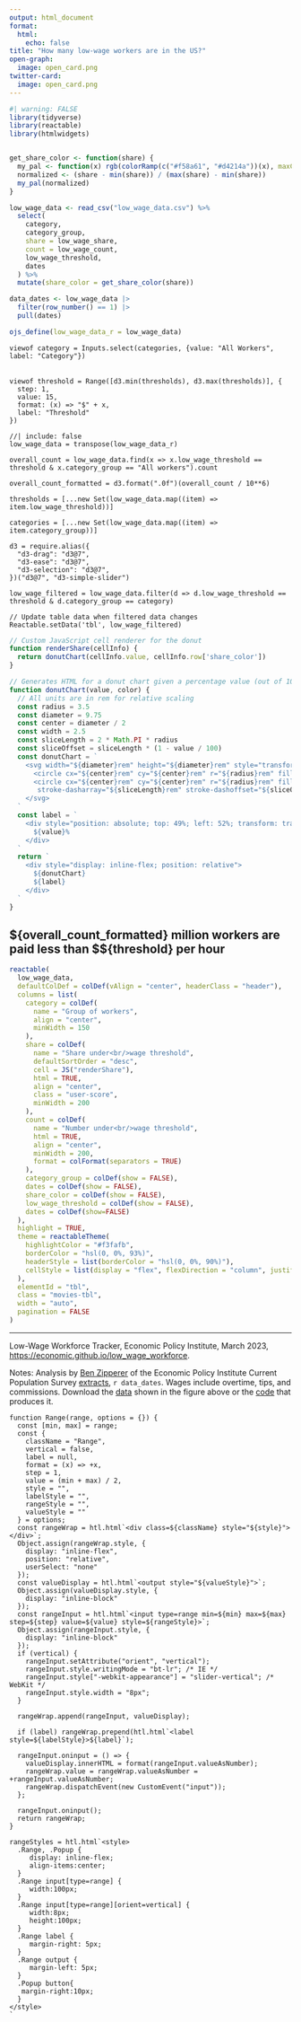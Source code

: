 ```yaml
---
output: html_document
format:
  html:
    echo: false
title: "How many low-wage workers are in the US?"
open-graph:
  image: open_card.png
twitter-card:
  image: open_card.png
---
```


```r
#| warning: FALSE
library(tidyverse)
library(reactable)
library(htmlwidgets)


get_share_color <- function(share) {
  my_pal <- function(x) rgb(colorRamp(c("#f58a61", "#d4214a"))(x), maxColorValue = 255)
  normalized <- (share - min(share)) / (max(share) - min(share))
  my_pal(normalized)
}

low_wage_data <- read_csv("low_wage_data.csv") %>% 
  select(
    category, 
    category_group, 
    share = low_wage_share, 
    count = low_wage_count,
    low_wage_threshold,
    dates
  ) %>% 
  mutate(share_color = get_share_color(share))

data_dates <- low_wage_data |> 
  filter(row_number() == 1) |> 
  pull(dates)

ojs_define(low_wage_data_r = low_wage_data)
```



::: {.grid}

::: {.g-col-12 .g-col-md-6}
```ojs
viewof category = Inputs.select(categories, {value: "All Workers", label: "Category"})
```
:::

::: {.g-col-12 .g-col-md-6 style="padding-top:0.2em"}
```ojs
viewof threshold = Range([d3.min(thresholds), d3.max(thresholds)], {
  step: 1,
  value: 15,
  format: (x) => "$" + x,
  label: "Threshold"
})
```
:::

:::

```ojs
//| include: false
low_wage_data = transpose(low_wage_data_r)

overall_count = low_wage_data.find(x => x.low_wage_threshold == threshold & x.category_group == "All workers").count

overall_count_formatted = d3.format(".0f")(overall_count / 10**6)

thresholds = [...new Set(low_wage_data.map((item) => item.low_wage_threshold))]

categories = [...new Set(low_wage_data.map((item) => item.category_group))]

d3 = require.alias({
  "d3-drag": "d3@7",
  "d3-ease": "d3@7",
  "d3-selection": "d3@7",
})("d3@7", "d3-simple-slider")

low_wage_filtered = low_wage_data.filter(d => d.low_wage_threshold == threshold & d.category_group == category)

// Update table data when filtered data changes
Reactable.setData('tbl', low_wage_filtered)
```

```js
// Custom JavaScript cell renderer for the donut
function renderShare(cellInfo) {
  return donutChart(cellInfo.value, cellInfo.row['share_color'])
}

// Generates HTML for a donut chart given a percentage value (out of 100) and color
function donutChart(value, color) {
  // All units are in rem for relative scaling
  const radius = 3.5
  const diameter = 9.75
  const center = diameter / 2
  const width = 2.5
  const sliceLength = 2 * Math.PI * radius
  const sliceOffset = sliceLength * (1 - value / 100)
  const donutChart = `
    <svg width="${diameter}rem" height="${diameter}rem" style="transform: rotate(-90deg)" focusable="false">
      <circle cx="${center}rem" cy="${center}rem" r="${radius}rem" fill="none" stroke-width="${width}rem" stroke="rgba(0,0,0,0.1)"></circle>
      <circle cx="${center}rem" cy="${center}rem" r="${radius}rem" fill="none" stroke-width="${width}rem" stroke="${color}"
       stroke-dasharray="${sliceLength}rem" stroke-dashoffset="${sliceOffset}rem"></circle>
    </svg>
  `
  const label = `
    <div style="position: absolute; top: 49%; left: 52%; transform: translate(-50%, -50%)">
      ${value}%
    </div>
  `
  return `
    <div style="display: inline-flex; position: relative">
      ${donutChart}
      ${label}
    </div>
  `
}
```

## \${overall_count_formatted} million workers are paid less than \$\${threshold} per hour

```r
reactable(
  low_wage_data,
  defaultColDef = colDef(vAlign = "center", headerClass = "header"),
  columns = list(
    category = colDef(
      name = "Group of workers",
      align = "center",
      minWidth = 150
    ),
    share = colDef(
      name = "Share under<br/>wage threshold",
      defaultSortOrder = "desc",
      cell = JS("renderShare"),
      html = TRUE,
      align = "center",
      class = "user-score",
      minWidth = 200
    ),
    count = colDef(
      name = "Number under<br/>wage threshold",
      html = TRUE,
      align = "center",
      minWidth = 200,
      format = colFormat(separators = TRUE)
    ),
    category_group = colDef(show = FALSE),
    dates = colDef(show = FALSE),
    share_color = colDef(show = FALSE),
    low_wage_threshold = colDef(show = FALSE),
    dates = colDef(show=FALSE)
  ),
  highlight = TRUE,
  theme = reactableTheme(
    highlightColor = "#f3fafb",
    borderColor = "hsl(0, 0%, 93%)",
    headerStyle = list(borderColor = "hsl(0, 0%, 90%)"),
    cellStyle = list(display = "flex", flexDirection = "column", justifyContent = "center")
  ),
  elementId = "tbl",
  class = "movies-tbl",
  width = "auto",
  pagination = FALSE
)
```

------------------------------------------------------------------------
Low-Wage Workforce Tracker, Economic Policy Institute, March 2023, <https://economic.github.io/low_wage_workforce>.

Notes: Analysis by [Ben Zipperer](https://www.epi.org/people/ben-zipperer/) of the Economic Policy Institute Current Population Survey [extracts](https://microdata.epi.org/), `r data_dates`. Wages include overtime, tips, and commissions. Download the [data](low_wage_data.csv) shown in the figure above or the [code](https://github.com/Economic/low_wage_workforce) that produces it.


```ojs
function Range(range, options = {}) {
  const [min, max] = range;
  const {
    className = "Range",
    vertical = false,
    label = null,
    format = (x) => +x,
    step = 1,
    value = (min + max) / 2,
    style = "",
    labelStyle = "",
    rangeStyle = "",
    valueStyle = ""
  } = options;
  const rangeWrap = htl.html`<div class=${className} style="${style}"></div>`;
  Object.assign(rangeWrap.style, {
    display: "inline-flex",
    position: "relative",
    userSelect: "none"
  });
  const valueDisplay = htl.html`<output style="${valueStyle}">`;
  Object.assign(valueDisplay.style, {
    display: "inline-block"
  });
  const rangeInput = htl.html`<input type=range min=${min} max=${max} step=${step} value=${value} style=${rangeStyle}>`;
  Object.assign(rangeInput.style, {
    display: "inline-block"
  });
  if (vertical) {
    rangeInput.setAttribute("orient", "vertical");
    rangeInput.style.writingMode = "bt-lr"; /* IE */
    rangeInput.style["-webkit-appearance"] = "slider-vertical"; /* WebKit */
    rangeInput.style.width = "8px";
  }

  rangeWrap.append(rangeInput, valueDisplay);

  if (label) rangeWrap.prepend(htl.html`<label style=${labelStyle}>${label}`);

  rangeInput.oninput = () => {
    valueDisplay.innerHTML = format(rangeInput.valueAsNumber);
    rangeWrap.value = rangeWrap.valueAsNumber = +rangeInput.valueAsNumber;
    rangeWrap.dispatchEvent(new CustomEvent("input"));
  };

  rangeInput.oninput();
  return rangeWrap;
}

rangeStyles = htl.html`<style>
  .Range, .Popup {
     display: inline-flex;
     align-items:center;
  }
  .Range input[type=range] {
     width:100px;
  }
  .Range input[type=range][orient=vertical] {
     width:8px;
     height:100px;
  }
  .Range label {
     margin-right: 5px;
  }
  .Range output {
     margin-left: 5px;
  }
  .Popup button{
   margin-right:10px;
  }
</style>
`
```